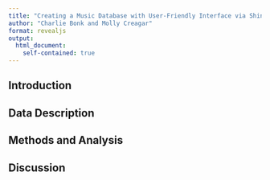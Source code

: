```yaml
---
title: "Creating a Music Database with User-Friendly Interface via Shiny"
author: "Charlie Bonk and Molly Creagar"
format: revealjs
output:
  html_document:
    self-contained: true
---
```


## Introduction


## Data Description


## Methods and Analysis


## Discussion

